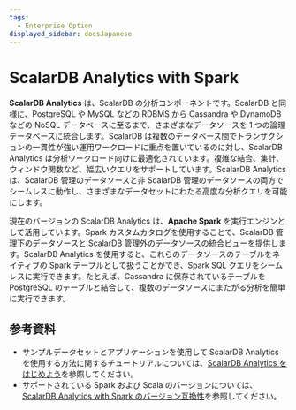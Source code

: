 ```yaml
---
tags:
  - Enterprise Option
displayed_sidebar: docsJapanese
---
```


# ScalarDB Analytics with Spark


<TranslationBanner />

**ScalarDB Analytics** は、ScalarDB の分析コンポーネントです。ScalarDB と同様に、PostgreSQL や MySQL などの RDBMS から Cassandra や DynamoDB などの NoSQL データベースに至るまで、さまざまなデータソースを 1 つの論理データベースに統合します。ScalarDB は複数のデータベース間でトランザクションの一貫性が強い運用ワークロードに重点を置いているのに対し、ScalarDB Analytics は分析ワークロード向けに最適化されています。複雑な結合、集計、ウィンドウ関数など、幅広いクエリをサポートしています。ScalarDB Analytics は、ScalarDB 管理のデータソースと非 ScalarDB 管理のデータソースの両方でシームレスに動作し、さまざまなデータセットにわたる高度な分析クエリを可能にします。

現在のバージョンの ScalarDB Analytics は、**Apache Spark** を実行エンジンとして活用しています。Spark カスタムカタログを使用することで、ScalarDB 管理下のデータソースと ScalarDB 管理外のデータソースの統合ビューを提供します。ScalarDB Analytics を使用すると、これらのデータソースのテーブルをネイティブの Spark テーブルとして扱うことができ、Spark SQL クエリをシームレスに実行できます。たとえば、Cassandra に保存されているテーブルを PostgreSQL のテーブルと結合して、複数のデータソースにまたがる分析を簡単に実行できます。

<WarningLicenseKeyContact product="ScalarDB Analytics with Spark" />

## 参考資料

* サンプルデータセットとアプリケーションを使用して ScalarDB Analytics を使用する方法に関するチュートリアルについては、[ScalarDB Analytics をはじめよう](../scalardb-samples/scalardb-analytics-spark-sample/README.mdx)を参照してください。
* サポートされている Spark および Scala のバージョンについては、[ScalarDB Analytics with Spark のバージョン互換性](version-compatibility.mdx)を参照してください。
